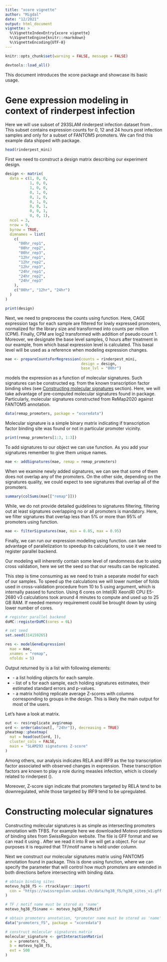 ```yaml
---
title: "xcore vignette"
author: "Migdal"
date: "12/2021"
output: html_document
vignette: >
  %\VignetteIndexEntry{xcore vignette}
  %\VignetteEngine{knitr::rmarkdown}
  %\VignetteEncoding{UTF-8}
---
```



```r
knitr::opts_chunk$set(warning = FALSE, message = FALSE)

devtools::load_all()
```

This document introduces the xcore package and showcase its basic usage.

# Gene expression modeling in context of rinderpest infection

Here we will use subset of 293SLAM rinderpest infection dataset from
\link[FANTOM5]{https://fantom.gsc.riken.jp/5/sstar/Rinderpest_infection_series}.
This subset contains expression counts for 0, 12 and 24 hours post infection
samples and only for a subset of FANTOM5 promoters. We can find this example
data shipped with \code{xcore} package.

```r
head(rinderpest_mini)
```

First we need to construct a design matrix describing our experiment design.

```r
design <- matrix(
  data = c(1, 0, 0,
           1, 0, 0,
           1, 0, 0,
           0, 1, 0,
           0, 1, 0,
           0, 1, 0,
           0, 0, 1,
           0, 0, 1,
           0, 0, 1),
  ncol = 3,
  nrow = 9,
  byrow = TRUE,
  dimnames = list(
    c(
      "00hr_rep1",
      "00hr_rep2",
      "00hr_rep3",
      "12hr_rep1",
      "12hr_rep2",
      "12hr_rep3",
      "24hr_rep1",
      "24hr_rep2",
      "24hr_rep3"
    ),
    c("00hr", "12hr", "24hr")
  )
)

print(design)
```

Next, we need to preprocess the counts using \code{prepareCountsForRegression}
function. Here, CAGE expression tags for each sample are filtered for lowly
expressed promoters, normalized for the library size and transformed into counts
per million (CPM). Finally, CPM are log2 transformed with addition of pseudo
count 1. Moreover, we designate the base level samples, 0 hours after treatment
in our example, from which basal expression level is calculated. This basal
level will be used as a reference when modeling expression changes.

```r
mae <- prepareCountsForRegression(counts = rinderpest_mini,
                                  design = design,
                                  base_lvl = "00hr")
```

\code{xcore} models the expression as a function of molecular signatures. Such
signatures can be constructed eg. from the known transcription factor binding
sites (see [Constructing molecular signatures] section). Here, we will take
advantage of pre-computed molecular signatures found in \code{xcoredata} package.
Particularly, molecular signatures constructed from ReMap2020 against FANTOM5
annotation.

```r
data(remap_promoters, package = "xcoredata")
```

Molecular signature is a simple binary matrix indicating if transcription factor
binding site was found or not in particular promoter vicinity.

```r
print(remap_promoters[1:3, 1:3])
```

To add signatures to our \code{MultiAssayExperiment} object we can use
\code{addSignatures} function. As you add your signatures remember to give them
unique names.

```r
mae <- addSignatures(mae, remap = remap_promoters)
```

When we examine newly added signatures, we can see that some of them does not
overlap any of the promoters. On the other side, depending on the signatures
quality, we could expect to see signatures that overlap all of the promoters.

```r
summary(colSums(mae[["remap"]]))
```

While, we do not provide detailed guidelines to signatures filtering, filtering
out at least signatures overlapping no or all promoters is mandatory.
Here, we filter signatures that overlap less than 5% or more than 95% of
promoters using \code{filterSignatures} function.

```r
mae <- filterSignatures(mae, min = 0.05, max = 0.95)
```

Finally, we can run our expression modeling using \code{modelGeneExpression}
function. \code{modelGeneExpression} can take advantage of parallelization to
speedup its calculations, to use it we need to register parallel backend.

Our modeling will inherently contain some level of randomness due to
using cross validation, here we set the seed so that our results can be
replicated.

This step is time consuming as we need to train a separate model for each of our
samples. To speed up the calculations we will lower number of folds used in
cross-validation procedure from 10 to 5 using \code{nfolds} argument, which is
internally passed to \code{cv.glmnet} function. Using 6 cores on
Intel(R) Xeon(R) CPU E5-2680 v3 calculations took around 4 minutes to compute
and used up to 25 GB RAM. If needed memory requirement could be brought down by
using lower number of cores.

```r
# register parallel backend
doMC::registerDoMC(cores = 6L)

# set seed
set.seed(314159265)

res <- modelGeneExpression(
  mae = mae,
  xnames = "remap",
  nfolds = 5)
```


Output returned by \code{modelGeneExpression} is a list with following elements:

+ \code{regression_models} - a list holding \code{cv.glmnet} objects for each
  sample.
+ \code{pvalues} - list of \code{data.frame}s for each sample, each holding
  signatures estimates, their estimated standard errors and p-values.
+ \code{replicate_avg} - a matrix holding replicate average Z-scores with
  columns corresponding to groups in the design. This is likely the main output
  for most of the users.

Let's have a look at \code{replicate_avg} matrix.

```r
out <- res$replicate_avg$remap
ord <- order(abs(out[, "24hr"]), decreasing = TRUE)
pheatmap::pheatmap(
  mat = head(out[ord, ]),
  cluster_cols = FALSE,
  main = "SLAM293 signatures Z-score"
)
```

Among others, our analysis indicates RELA and IRF9 as the top transcription
factor associated with observed changes in expression. These transcription
factors are known to play a role during measles infection, which is closely
related to rinderpest
(\link[KEGG Measles pathway]{https://www.genome.jp/kegg-bin/show_pathway?hsa05162}).

Moreover, Z-score sign indicate that promoters targeted by RELA tend to be
downregulated, while those targeted by IRF9 tend to be upregulated.


# Constructing molecular signatures

Constructing molecular signatures is as simple as intersecting promoters
annotation with TFBS. For example here we downloaded Motevo predictions of
binding sites from SwissRegulon website. The file is GFF format and we can
read it using \code{rtracklayer::import}. After we read it into R we will get
a \code{GRanges} object. For our purposes it is required that TF/motif name is
held under \code{name} column.

Next we construct our molecular signatures matrix using FANTOM5 annotation found
in \code{xcoredata} package. This is done using \code{getInteractionMatrix}
function, where we can specify the \code{ext} parameter that will control how
much promoters are extended in both directions before intersecting with binding
data.

```r
# obtain binding sites
motevo_hg38_f5 <- rtracklayer::import(
  con = "https://swissregulon.unibas.ch/data/hg38_f5/hg38_sites_v1.gff.gz"
)

# TF / motif name must be stored as 'name'
motevo_hg38_f5$name <- motevo_hg38_f5$Motif

# obtain promoters annotation, *promoter name must be stored as 'name'
data("promoters_f5", package = "xcoredata")

# construct molecular signatures matrix
molecular_signature <- getInteractionMatrix(
  a = promoters_f5,
  b = motevo_hg38_f5,
  ext = 500
)
```
